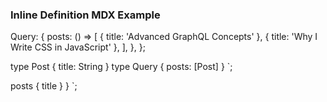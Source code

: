 ### Inline Definition MDX Example


  Query: {
    posts: () => [
      { title: 'Advanced GraphQL Concepts' },
      { title: 'Why I Write CSS in JavaScript' },
    ],
  },
};

  type Post {
    title: String
  }
  type Query {
    posts: [Post]
  }
`;

  posts {
    title
  }
}
`;

<div style={{ height: 400, maxWidth: 640 }}>
  <GraphiQLLocal query={query} resolvers={resolvers} typeDefs={typeDefs} />
</div>
